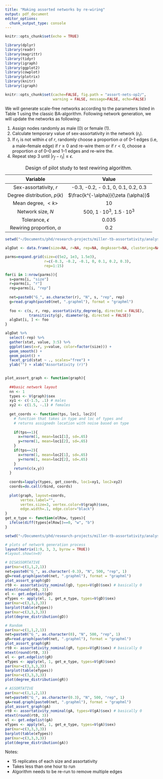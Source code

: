 ```yaml
---
title: "Making assorted networks by re-wiring"
output: pdf_document
editor_options: 
  chunk_output_type: console
---
```


```r
knitr::opts_chunk$set(echo = TRUE)

library(dplyr)
library(readr)
library(magrittr)
library(tidyr)
library(igraph)
library(ggplot2)
library(cowplot)
library(plotrix)
library(knitr)
library(igraph)

knitr::opts_chunk$set(cache=FALSE, fig.path = "assort-nets-op2/", 
                      warning = FALSE, message=FALSE, echo=FALSE) 

```

We will generate scale-free networks according to the parameters listed in Table 1 using the classic BA-algorithm. Following network generation, we will update the networks as following: 

1. Assign nodes randomly as male (0) or female (1). 
2. Calculate temporary value of sex-assortativity in the network ($r_t$). 
3. If $r_t$ is not within $\epsilon$ of $r$, randomly choose a proportion $\alpha$ of 0--1 edges (i.e, a male--female edge) if $r\geq 0$ and re-wire them or if $r < 0$, choose a proportion $\alpha$ of 0--0 and 1--1 edges and re-wire the. 
4. Repeat step 3 until $|r_f - r_t|\leq \epsilon$. 

| Variable  | Value  | 
|:-:|:-:|
| Sex-assortativity, $r$  |  -0.3, -0.2, - 0.1, 0, 0.1, 0.2, 0.3 |
| Degree distribution, $p(k)$ | $\frac{k^{-\alpha}}{\zeta (\alpha)}$  |
| Mean degree, $<k>$ | 10  |
| Network size, $N$ | 500, $1\cdot 10 ^ 3$, $1.5\cdot 10 ^ 3$  |
| Tolerance, $\epsilon$ | 0.035  |
| Rewiring proportion, $\alpha$ | 0.2  |

Table: Design of pilot study to test rewiring algorithm.   

```r
setwd("~/Documents/phd/research-projects/miller-tb-assortativity/analysis/network-generation/op-2-simulations/")

algDat <- data.frame(size=NA, r=NA, rep=NA, degAssort=NA, clustering=NA, pathLen=NA)

parms=expand.grid(size=c(5e2, 1e3, 1.5e3), 
                  r=c(-0.3, -0.2, -0.1, 0, 0.1, 0.2, 0.3), 
                  rep=1:15)

for(i in 1:nrow(parms)){
  s=parms[i, "size"]
  r=parms[i, "r"]
  rep=parms[i, "rep"]
  
  net=paste0("G_", as.character(r), "N", s, "rep", rep)
  g=read.graph(paste0(net, ".graphml"), format = "graphml")
  
  foo <- c(s, r, rep, assortativity_degree(g, directed = FALSE),
           transitivity(g), diameter(g, directed = FALSE))
  algDat[i, ] <- foo
}

```

```r

algDat %>%
  select(-rep) %>%
  gather(stat, value, 3:5) %>%
  ggplot(aes(x=r, y=value, color=factor(size))) + 
  geom_smooth() +
  geom_point() + 
  facet_grid(stat ~ ., scales="free") + 
  ylab("") + xlab("Assortativity (r)")
  
```


```r
plot_assort_graph <- function(graph){
  
  ##basic network layout
  nn <- 1
  types <- V(graph)$sex
  xy1 <- c(-1.5, .1) # males
  xy2 <- c(1.5, -.1) # females
  
  get_coords <- function(tps, loc1, loc2){
    # function that takes in type and loc of types and 
    # returns assignedn location with noise based on type
    
    if(tps==1){
      x=rnorm(1, mean=loc1[1], sd=.65)
      y=rnorm(1, mean=loc1[2], sd=.65)
    }
    if(tps==2){
      x=rnorm(1, mean=loc2[1], sd=.65)
      y=rnorm(1, mean=loc2[2], sd=.65)
    }
    return(c(x,y))
  }
  
  coords=lapply(types, get_coords, loc1=xy1, loc2=xy2)
  coords=do.call(rbind, coords)
  
  plot(graph, layout=coords, 
       vertex.label="", 
       vertex.size=3, vertex.color=V(graph)$sex, 
       edge.width=.1, edge.color="black")
}
get_e_type <- function(elRow, types){
  ifelse(diff(types[elRow])==0, "w", "b")
}

setwd("~/Documents/phd/research-projects/miller-tb-assortativity/analysis/network-generation/op-2-simulations/")

# plots of network generation process
layout(matrix(1:9, 3, 3, byrow = TRUE))
#layout.show(n=9)

# DISASSORTATIVE
par(mar=c(1,1,2,1))
net=paste0("G_", as.character(-0.3), "N", 500, "rep", 1)
gD=read.graph(paste0(net, ".graphml"), format = "graphml")
plot_assort_graph(gD)
rt0 <- assortativity_nominal(gD, types=V(gD)$sex) # basically 0
mtext(round(rt0, 3))
el <- get.edgelist(gD)
eTypes <- apply(el, 1, get_e_type, types=V(gD)$sex)
par(mar=c(3,3,3,3))
barplot(table(eTypes))
par(mar=c(3,3,3,3))
plot(degree_distribution(gD))

# Random
par(mar=c(1,1,2,1))
net=paste0("G_", as.character(0), "N", 500, "rep", 1)
gR=read.graph(paste0(net, ".graphml"), format = "graphml")
plot_assort_graph(gR)
rt0 <- assortativity_nominal(gR, types=V(gR)$sex) # basically 0
mtext(round(rt0, 3))
el <- get.edgelist(gR)
eTypes <- apply(el, 1, get_e_type, types=V(gR)$sex)
par(mar=c(3,3,3,3))
barplot(table(eTypes))
par(mar=c(3,3,3,3))
plot(degree_distribution(gR))

# ASSORTATIVE
par(mar=c(1,1,2,1))
net=paste0("G_", as.character(0.3), "N", 500, "rep", 1)
gA=read.graph(paste0(net, ".graphml"), format = "graphml")
plot_assort_graph(gA)
rt0 <- assortativity_nominal(gA, types=V(gA)$sex) # basically 0
mtext(round(rt0, 3))
el <- get.edgelist(gA)
eTypes <- apply(el, 1, get_e_type, types=V(gA)$sex)
par(mar=c(3,3,3,3))
barplot(table(eTypes))
par(mar=c(3,3,3,3))
plot(degree_distribution(gA))

```

Notes: 

* 15 replicates of each size and assortativity
* Takes less than one hour to run
* Algorithm needs to be re-run to remove multiple edges

